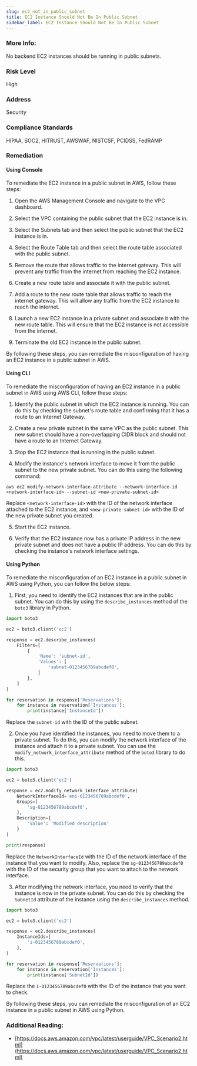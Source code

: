 ```yaml
---
slug: ec2_not_in_public_subnet
title: EC2 Instance Should Not Be In Public Subnet
sidebar_label: EC2 Instance Should Not Be In Public Subnet
---
```


### More Info:

No backend EC2 instances should be running in public subnets.

### Risk Level

High

### Address

Security

### Compliance Standards

HIPAA, SOC2, HITRUST, AWSWAF, NISTCSF, PCIDSS, FedRAMP

### Remediation

#### Using Console

To remediate the EC2 instance in a public subnet in AWS, follow these steps:

1. Open the AWS Management Console and navigate to the VPC dashboard.

2. Select the VPC containing the public subnet that the EC2 instance is in.

3. Select the Subnets tab and then select the public subnet that the EC2 instance is in.

4. Select the Route Table tab and then select the route table associated with the public subnet.

5. Remove the route that allows traffic to the internet gateway. This will prevent any traffic from the internet from reaching the EC2 instance.

6. Create a new route table and associate it with the public subnet.

7. Add a route to the new route table that allows traffic to reach the internet gateway. This will allow any traffic from the EC2 instance to reach the internet.

8. Launch a new EC2 instance in a private subnet and associate it with the new route table. This will ensure that the EC2 instance is not accessible from the internet.

9. Terminate the old EC2 instance in the public subnet.

By following these steps, you can remediate the misconfiguration of having an EC2 instance in a public subnet in AWS.

#### Using CLI

To remediate the misconfiguration of having an EC2 instance in a public subnet in AWS using AWS CLI, follow these steps:

1. Identify the public subnet in which the EC2 instance is running. You can do this by checking the subnet's route table and confirming that it has a route to an Internet Gateway.

2. Create a new private subnet in the same VPC as the public subnet. This new subnet should have a non-overlapping CIDR block and should not have a route to an Internet Gateway.

3. Stop the EC2 instance that is running in the public subnet.

4. Modify the instance's network interface to move it from the public subnet to the new private subnet. You can do this using the following command:

```
aws ec2 modify-network-interface-attribute --network-interface-id <network-interface-id> --subnet-id <new-private-subnet-id>
```

Replace `<network-interface-id>` with the ID of the network interface attached to the EC2 instance, and `<new-private-subnet-id>` with the ID of the new private subnet you created.

5. Start the EC2 instance.

6. Verify that the EC2 instance now has a private IP address in the new private subnet and does not have a public IP address. You can do this by checking the instance's network interface settings.

#### Using Python

To remediate the misconfiguration of an EC2 instance in a public subnet in AWS using Python, you can follow the below steps:

1. First, you need to identify the EC2 instances that are in the public subnet. You can do this by using the `describe_instances` method of the `boto3` library in Python.

```python
import boto3

ec2 = boto3.client('ec2')

response = ec2.describe_instances(
    Filters=[
        {
            'Name': 'subnet-id',
            'Values': [
                'subnet-0123456789abcdef0',
            ]
        },
    ]
)

for reservation in response['Reservations']:
    for instance in reservation['Instances']:
        print(instance['InstanceId'])
```

Replace the `subnet-id` with the ID of the public subnet.

2. Once you have identified the instances, you need to move them to a private subnet. To do this, you can modify the network interface of the instance and attach it to a private subnet. You can use the `modify_network_interface_attribute` method of the `boto3` library to do this.

```python
import boto3

ec2 = boto3.client('ec2')

response = ec2.modify_network_interface_attribute(
    NetworkInterfaceId='eni-0123456789abcdef0',
    Groups=[
        'sg-0123456789abcdef0',
    ],
    Description={
        'Value': 'Modified description'
    }
)

print(response)
```

Replace the `NetworkInterfaceId` with the ID of the network interface of the instance that you want to modify. Also, replace the `sg-0123456789abcdef0` with the ID of the security group that you want to attach to the network interface.

3. After modifying the network interface, you need to verify that the instance is now in the private subnet. You can do this by checking the `SubnetId` attribute of the instance using the `describe_instances` method.

```python
import boto3

ec2 = boto3.client('ec2')

response = ec2.describe_instances(
    InstanceIds=[
        'i-0123456789abcdef0',
    ],
)

for reservation in response['Reservations']:
    for instance in reservation['Instances']:
        print(instance['SubnetId'])
```

Replace the `i-0123456789abcdef0` with the ID of the instance that you want to check.

By following these steps, you can remediate the misconfiguration of an EC2 instance in a public subnet in AWS using Python.

### Additional Reading:

- [https://docs.aws.amazon.com/vpc/latest/userguide/VPC_Scenario2.html](https://docs.aws.amazon.com/vpc/latest/userguide/VPC_Scenario2.html) 

